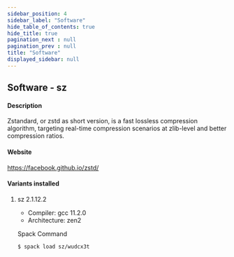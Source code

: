```yaml
---
sidebar_position: 4
sidebar_label: "Software"
hide_table_of_contents: true
hide_title: true
pagination_next : null
pagination_prev : null
title: "Software"
displayed_sidebar: null
---
```


## Software - sz


#### Description
Zstandard, or zstd as short version, is a fast lossless compression algorithm, targeting real-time compression scenarios at zlib-level and better compression ratios.

#### Website
https://facebook.github.io/zstd/

#### Variants installed

1. sz 2.1.12.2

    - Compiler: gcc 11.2.0
    - Architecture: zen2

    Spack Command
    ```bash
    $ spack load sz/wudcx3t
    ```

